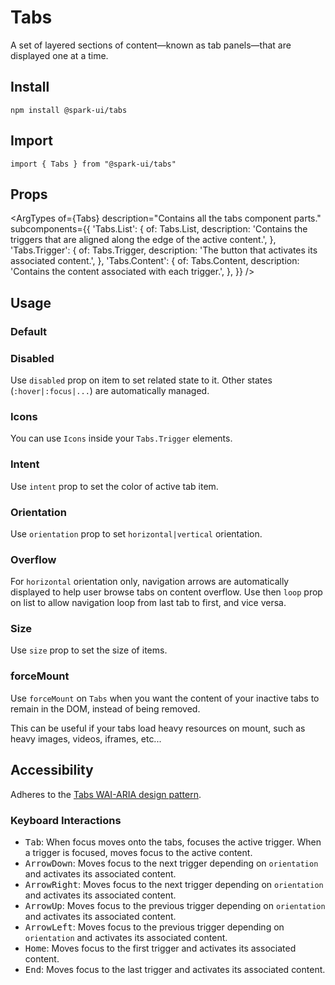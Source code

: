 

<Meta of={stories} />

# Tabs

A set of layered sections of content—known as tab panels—that are displayed one at a time.

## Install

```
npm install @spark-ui/tabs
```

## Import

```
import { Tabs } from "@spark-ui/tabs"
```

## Props

<ArgTypes
  of={Tabs}
  description="Contains all the tabs component parts."
  subcomponents={{
    'Tabs.List': {
      of: Tabs.List,
      description: 'Contains the triggers that are aligned along the edge of the active content.',
    },
    'Tabs.Trigger': {
      of: Tabs.Trigger,
      description: 'The button that activates its associated content.',
    },
    'Tabs.Content': {
      of: Tabs.Content,
      description: 'Contains the content associated with each trigger.',
    },
  }}
/>

## Usage

### Default

<Canvas of={stories.Default} />

### Disabled

Use `disabled` prop on item to set related state to it. Other states (`:hover|:focus|...`) are automatically managed.

<Canvas of={stories.State} />

### Icons

You can use `Icons` inside your `Tabs.Trigger` elements.

<Canvas of={stories.Icons} />

### Intent

Use `intent` prop to set the color of active tab item.

<Canvas of={stories.Intent} />

### Orientation

Use `orientation` prop to set `horizontal|vertical` orientation.

<Canvas of={stories.Orientation} />

### Overflow

For `horizontal` orientation only, navigation arrows are automatically displayed to help user browse tabs on content overflow. Use then `loop` prop on list to allow navigation loop from last tab to first, and vice versa.

<Canvas of={stories.Overflow} />

### Size

Use `size` prop to set the size of items.

<Canvas of={stories.Size} />

### forceMount

Use `forceMount` on `Tabs` when you want the content of your inactive tabs to remain in the DOM, instead of being removed.

This can be useful if your tabs load heavy resources on mount, such as heavy images, videos, iframes, etc...

<Canvas of={stories.ForceMount} />

## Accessibility

<A11yReport of="tabs" />

Adheres to the [Tabs WAI-ARIA design pattern](https://www.w3.org/WAI/ARIA/apg/patterns/tabs).

### Keyboard Interactions

- <Kbd>Tab</Kbd>: When focus moves onto the tabs, focuses the active trigger. When a trigger is
  focused, moves focus to the active content.
- <Kbd>ArrowDown</Kbd>: Moves focus to the next trigger depending on `orientation` and activates its
  associated content.
- <Kbd>ArrowRight</Kbd>: Moves focus to the next trigger depending on `orientation` and activates
  its associated content.
- <Kbd>ArrowUp</Kbd>: Moves focus to the previous trigger depending on `orientation` and activates
  its associated content.
- <Kbd>ArrowLeft</Kbd>: Moves focus to the previous trigger depending on `orientation` and activates
  its associated content.
- <Kbd>Home</Kbd>: Moves focus to the first trigger and activates its associated content.
- <Kbd>End</Kbd>: Moves focus to the last trigger and activates its associated content.
